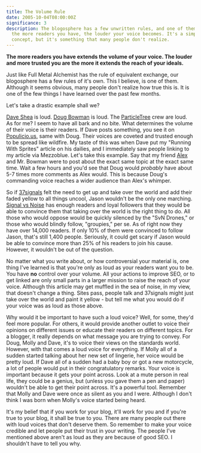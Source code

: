 ```yaml
---
title: The Volume Rule
date: 2005-10-04T08:00:00Z
significance: 3
description: The blogosphere has a few unwritten rules, and one of them is that
  the more readers you have, the louder your voice becomes. It's a simple
  concept, but it's something that many people don't realize.
---
```


**The more readers you have extends the volume of your voice. The louder and more trusted you are the more it extends the reach of your ideals.**

Just like Full Metal Alchemist has the rule of equivalent exchange, our blogosphere has a few rules of it's own. This I believe, is one of them. Although it seems obvious, many people don't realize how true this is. It is one of the few things I have learned over the past few months.

Let's take a drastic example shall we?

[Dave Shea][1] is loud. [Doug Bowman][2] is loud. The [ParticleTree][3] crew are loud. As for me? I seem to have all bark and no bite. What determines the volume of their voice is their readers. If Dave posts something, you see it on [Populicio.us][4], same with Doug. Their voices are coveted and trusted enough to be spread like wildfire. My taste of this was when Dave put my "Running With Sprites" article on his dailies, and I immediately saw people linking to my article via Mezzoblue. Let's take this example. Say that my friend [Alex][5] and Mr. Bowman were to post about the exact same topic at the exact same time. Wait a few hours and you'd see that Doug would _probably_ have about 5-7 times more comments as Alex would. This is because Doug's commanding voice reaches a wider audience than Alex's whimper.

So if [37signals][6] felt the need to get up and take over the world and add their faded yellow to all things uncool, Jason wouldn't be the only one marching. [Signal vs Noise][7] has enough readers and loyal followers that they would be able to convince them that taking over the world is the right thing to do. All those who would oppose would be quickly silenced by the "SvN Drones," or those who would blindly follow, "groupies," per se. As of right now they have over 14,000 readers. If only 10% of them were convinced to follow Jason, that's still 1,400 people. Seriously, it could get scary if Jason would be able to convince more than 25% of his readers to join his cause. However, it wouldn't be out of the question.

No matter what you write about, or how controversial your material is, one thing I've learned is that you're only as loud as your readers want you to be. You have **no** control over your volume. All your actions to improve SEO, or to get linked are only small parts in a larger mission to raise the reach of your voice. Although this article may get muffled in the sea of noise, in my view, that doesn't change a thing. Sites pass, people talk and 37signals might just take over the world and paint it yellow - but tell me what you would do if your voice was as loud as those above.

Why would it be important to have such a loud voice? Well, for some, they'd feel more popular. For others, it would provide another outlet to voice their opinions on different issues or educate their readers on different topics. For a blogger, it really depends on what message you are trying to convey. For Doug, Molly and Dave, it's to voice their views on the standards world. However, with that comes a loud voice for everything. If Molly all of a sudden started talking about her new set of lingerie, her voice would be pretty loud. If Dave all of a sudden had a baby boy or got a new motorcycle, a lot of people would put in their congratulatory remarks. Your voice is important because it gets your point across. Look at a mute person in real life, they could be a genius, but (unless you gave them a pen and paper) wouldn't be able to get their point across. It's a powerful tool. Remember that Molly and Dave were once as silent as you and I were. Although I don't think I was born when Molly's voice started being heard.

It's my belief that if you work for your blog, it'll work for you and if you're true to your blog, it shall be true to you. There are many people out there with loud voices that don't deserve them. So remember to make your voice credible and let people put their trust in your writing. The people I've mentioned above aren't as loud as they are because of good SEO. I shouldn't have to tell you why.

[1]: http://mezzoblue.com/
[2]: http://stopdesign.com/
[3]: http://particletree.com/
[4]: http://populicio.us/
[5]: http://alex.imaznation.com/
[6]: http://37signals.com/
[7]: http://37signals.com/svn/

